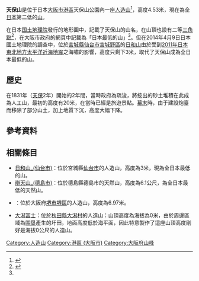 {{Infobox mountain
| name = 天保山
| photo = Tempozan top 2010-09-25.JPG
| photo_caption = 天保山山頂
| elevation_m = 4.53
| elevation_ref = 
| prominence = 
| listing = 
| language = Japanese
| pronunciation = {{IPA-ja|tempoːzaɴ|lang}}
| location = 
| coordinates = {{coord|34.658083|N|135.433016|E|type:mountain}}
| topo = 
| type = [[築山|築山]]
| age = 
| last_eruption = 
| first_ascent = 
| easiest_route = 
}}
{{japanese|japanese=天保山|kana=てんぽうざん|romaji=Tenbo-zan}}
'''天保山'''是位于日本[[大阪市|大阪市]][[港區_(大阪市)|港區]]天保山公園內一座[[人造山|人造山]]<ref name="OsakaCity">{{Cite web| url=http://www.city.osaka.lg.jp/kensetsu/page/0000011249.html| title=1.天保山（てんぽうざん）渡船場| date=2017-02-06| accessdate=2017-10-26| language=ja| publisher=大阪市政府| archive-date=2014-07-26| archive-url=https://web.archive.org/web/20140726175632/http://www.city.osaka.lg.jp/kensetsu/page/0000011249.html| dead-url=no}}</ref>，高度4.53米，現在為全[[日本|日本]]第二低的[[山|山]]。

在日本[[国土地理院|国土地理院]]發行的地形圖中，記載了天保山的山名，在山頂也設有二等[[三角點|三角點]]<ref>{{Cite web| url=http://maps.gsi.go.jp/?ll=34.658055555555556,135.43277777777777&z=15#15/34.658056/135.432778/&vs=c1j0l0u0t0z0r0f0| title=国土地理院地図閲覧サービス 2万5千分1 地形図名：大阪西南部（和歌山）| publisher=國土地理院| language=ja| accessdate=2017-10-26| archive-date=2021-03-13| archive-url=https://web.archive.org/web/20210313120619/https://cyberjapandata.gsi.go.jp/xyz/dem5a_png/15/28711/13017.png#15/34.658056/135.432778/&vs=c1j0l0u0t0z0r0f0| dead-url=no}}</ref>，在大阪市政府的網頁中記載為「日本最低的山」<ref name="OsakaCity"/>。但在2014年4月9日日本國土地理院的調查中，位於[[宮城縣|宮城縣]][[仙台市|仙台市]][[宮城野區|宮城野區]]的[[日和山_(仙台市)|日和山]]由於受到[[2011年日本東北地方太平洋近海地震|2011年日本東北地方太平洋近海地震]]之海嘯的影響，高度只剩下3米，取代了天保山成為全日本最低的山。

== 歷史 ==
在1831年（[[天保_(日本)|天保]]2年）開始的2年間，當時政府為疏浚{{Tsl|ja|旧淀川|舊淀川|安治川}}，將挖出的砂土堆積在此成為人工山，最初的高度有20米，在當時已經是旅遊景點。[[幕末|幕末]]時，由于建設炮臺而移除了部分山土，加上地質下沉，高度大幅下降。

== 參考資料 ==
{{Reflist}}

== 相關條目 ==
{{commonscat|Mount Tempo}}

* [[日和山_(仙台市)|日和山_(仙台市)]]：位於宮城縣[[仙台市|仙台市]]的人造山，高度為3米，現為全日本最低的山。
* [[辯天山_(德島市)|辯天山_(德島市)]]：位於德島縣德島市的天然山，高度為6.1公尺，為全日本最低的天然山。
* {{tsl|ja|蘇鉄山|蘇鐵山}}：位於大阪府[[堺市|堺市]][[堺區|堺區]]的人造山，高度為6.97米。
* [[大潟富士|大潟富士]]：位於[[秋田縣|秋田縣]][[大潟村|大潟村]]的人造山：山頂高度為海拔為0米，由於周邊區域為[[围垦|围垦]]產生的圩田，地面高度低於海平面，因此特意製作了這座山頂高度剛好是海拔0公尺的人造山。

{{DEFAULTSORT:Tenbo-zan}}
[[Category:人造山|Category:人造山]]
[[Category:港區_(大阪市)|Category:港區 (大阪市)]]
[[Category:大阪府山峰|Category:大阪府山峰]]